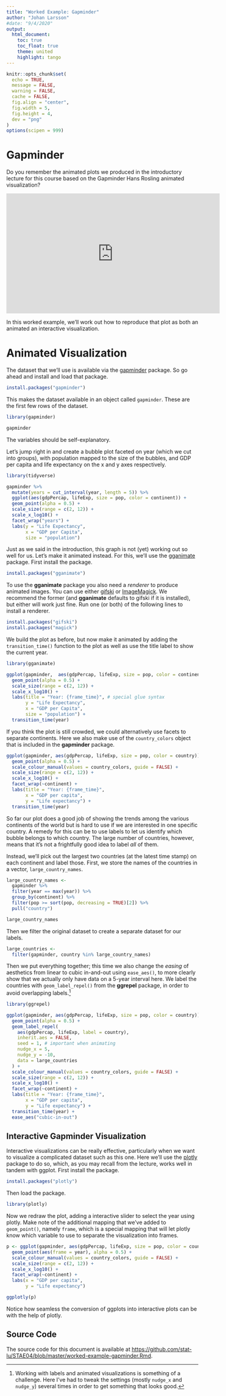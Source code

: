 ```yaml
---
title: "Worked Example: Gapminder"
author: "Johan Larsson"
#date: "9/4/2020"
output: 
  html_document:
    toc: true
    toc_float: true
    theme: united
    highlight: tango
---
```


```r

knitr::opts_chunk$set(
  echo = TRUE,
  message = FALSE,
  warning = FALSE,
  cache = FALSE,
  fig.align = "center",
  fig.width = 5,
  fig.height = 4,
  dev = "png"
)
options(scipen = 999)
```

# Gapminder

Do you remember the animated plots we produced in the introductory 
lecture for this course based on the Gapminder Hans Rosling
animated visualization? 

<iframe width="560" height="315" src="http://www.youtube.com/embed/Z8t4k0Q8e8Y?rel=0" frameborder="0" allowfullscreen></iframe>

In this worked example, we'll work out how to 
reproduce that plot as both an animated an interactive visualization.

# Animated Visualization

The dataset that we'll use is available via the 
[gapminder](https://CRAN.R-project.org/package=gapminder) package. So go
ahead and install and load that package.

```r
install.packages("gapminder")
```

This makes the dataset available in an object called `gapminder`. These
are the first few rows of the dataset.

```r
library(gapminder)

gapminder
```

The variables should be self-explanatory.

Let's jump right in and create a bubble plot faceted on year (which we cut
into groups), with population mapped to the size of the bubbles, and 
GDP per capita and life expectancy on the x and y axes respectively.

```r
library(tidyverse)

gapminder %>%
  mutate(years = cut_interval(year, length = 5)) %>%
  ggplot(aes(gdpPercap, lifeExp, size = pop, color = continent)) +
  geom_point(alpha = 0.5) +
  scale_size(range = c(2, 12)) +
  scale_x_log10() +
  facet_wrap("years") +
  labs(y = "Life Expectancy",
       x = "GDP per Capita",
       size = "population")
```

Just as we said in the introduction, this graph is not (yet) working out so well
for us. Let's make it animated instead. For this, we'll use
the [gganimate](https://CRAN.R-project.org/package=gganimate) package.
First install the package.

```r
install.packages("gganimate")
```

To use the **gganimate** package you also need a *renderer* to produce
animated images. You can use either [gifski](https://gif.ski/) or
[ImageMagick](https://imagemagick.org/). We recommend the former (and 
**gganimate** defaults to gifski if it is installed), but either
will work just fine. Run one (or both) of the following lines to 
install a renderer.

```r
install.packages("gifski")
install.packages("magick")
```

We build the plot as before, but now make it animated by adding
the `transition_time()` function to the plot as well as use the
title label to show the current year.

```r
library(gganimate)

ggplot(gapminder,  aes(gdpPercap, lifeExp, size = pop, color = continent)) +
  geom_point(alpha = 0.5) +
  scale_size(range = c(2, 12)) +
  scale_x_log10() +
  labs(title = "Year: {frame_time}", # special glue syntax
       y = "Life Expectancy",
       x = "GDP per Capita",
       size = "population") +
  transition_time(year)
```

If you think the plot is still crowded, we could alternatively use
facets to separate continents. Here we also make use of the
`country_colors` object that is included in the **gapminder** package.

```r
ggplot(gapminder, aes(gdpPercap, lifeExp, size = pop, color = country)) +
  geom_point(alpha = 0.5) +
  scale_colour_manual(values = country_colors, guide = FALSE) +
  scale_size(range = c(2, 12)) +
  scale_x_log10() +
  facet_wrap(~continent) +
  labs(title = "Year: {frame_time}", 
       x = "GDP per capita", 
       y = "Life expectancy") +
  transition_time(year)
```

So far our plot does a good job of showing the trends among the various
continents of the world but is hard to use if we are interested in one
specific country. A remedy for this can be to use labels to let us
identify which bubble belongs to which country. The large number of countries,
however, means that it's not a frightfully good idea to label *all* of them.

Instead, we'll pick out the largest two countries (at the latest
time stamp) on each continent and label those. First, we 
store the names of the countries in a vector, `large_country_names`.

```r
large_country_names <- 
  gapminder %>%
  filter(year == max(year)) %>%
  group_by(continent) %>%
  filter(pop >= sort(pop, decreasing = TRUE)[2]) %>%
  pull("country")

large_country_names
```

Then we filter the original dataset to create a separate dataset for our
labels.

```r
large_countries <-
  filter(gapminder, country %in% large_country_names)
```

Then we put everything together; this time we also change the
*easing* of aesthetics from linear to cubic in-and-out using `ease_aes()`,
to more clearly show that we actually only have data on a 5-year interval here.
We label the countries with `geom_label_repel()` from the **ggrepel** package,
in order to avoid overlapping labels.^[Working with labels and animated
visualizations is something of a challenge. Here I've had to tweak the
settings (mostly `nudge_x` and `nudge_y`) several times in order to get
something that looks good.]

```r
library(ggrepel)

ggplot(gapminder, aes(gdpPercap, lifeExp, size = pop, color = country)) +
  geom_point(alpha = 0.5) +
  geom_label_repel(
    aes(gdpPercap, lifeExp, label = country),
    inherit.aes = FALSE,
    seed = 1, # important when animating
    nudge_x = 5,
    nudge_y = -10,
    data = large_countries
  ) +
  scale_colour_manual(values = country_colors, guide = FALSE) +
  scale_size(range = c(2, 12)) +
  scale_x_log10() +
  facet_wrap(~continent) +
  labs(title = "Year: {frame_time}", 
       x = "GDP per capita", 
       y = "Life expectancy") +
  transition_time(year) +
  ease_aes("cubic-in-out")
```

## Interactive Gapminder Visualization

Interactive visualizations can be really effective, particularly when
we want to visualize a complicated dataset such as this one.
Here we'll use the [plotly](https://CRAN.R-project.org/package=plotly) package
to do so, which, as you may recall from the lecture, works well in tandem
with ggplot. First install the package.

```r
install.packages("plotly")
```

Then load the package.

```r
library(plotly)
```

Now we redraw the plot, adding a interactive slider to select the year using
plotly. Make note of the additional mapping that we've
added to `geom_point()`, namely `frame`, which is a special
mapping that will let plotly know which variable to use to separate
the visualization into frames.

```r
p <- ggplot(gapminder, aes(gdpPercap, lifeExp, size = pop, color = country)) +
  geom_point(aes(frame = year), alpha = 0.5) +
  scale_colour_manual(values = country_colors, guide = FALSE) +
  scale_size(range = c(2, 12)) +
  scale_x_log10() +
  facet_wrap(~continent) +
  labs(x = "GDP per capita", 
       y = "Life expectancy")

ggplotly(p)
```

Notice how seamless the conversion of ggplots into interactive plots can be
with the help of plotly.

## Source Code

The source code for this document is available at
<https://github.com/stat-lu/STAE04/blob/master/worked-example-gapminder.Rmd>.


